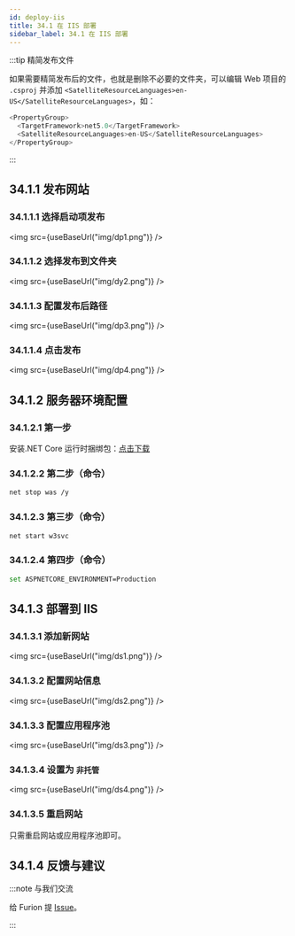 ```yaml
---
id: deploy-iis
title: 34.1 在 IIS 部署
sidebar_label: 34.1 在 IIS 部署
---
```



:::tip 精简发布文件

如果需要精简发布后的文件，也就是删除不必要的文件夹，可以编辑 Web 项目的 `.csproj` 并添加 `<SatelliteResourceLanguages>en-US</SatelliteResourceLanguages>`，如：

```cs {3}
<PropertyGroup>
  <TargetFramework>net5.0</TargetFramework>
  <SatelliteResourceLanguages>en-US</SatelliteResourceLanguages>
</PropertyGroup>
```

:::

## 34.1.1 发布网站

### 34.1.1.1 选择启动项发布

<img src={useBaseUrl("img/dp1.png")} />

### 34.1.1.2 选择发布到文件夹

<img src={useBaseUrl("img/dy2.png")} />

### 34.1.1.3 配置发布后路径

<img src={useBaseUrl("img/dp3.png")} />

### 34.1.1.4 点击发布

<img src={useBaseUrl("img/dp4.png")} />

## 34.1.2 服务器环境配置

### 34.1.2.1 第一步

安装.NET Core 运行时捆绑包：[点击下载](https://dotnet.microsoft.com/permalink/dotnetcore-current-windows-runtime-bundle-installer)

### 34.1.2.2 第二步（命令）

```bash
net stop was /y
```

### 34.1.2.3 第三步（命令）

```bash
net start w3svc
```

### 34.1.2.4 第四步（命令）

```bash
set ASPNETCORE_ENVIRONMENT=Production
```

## 34.1.3 部署到 IIS

### 34.1.3.1 添加新网站

<img src={useBaseUrl("img/ds1.png")} />

### 34.1.3.2 配置网站信息

<img src={useBaseUrl("img/ds2.png")} />

### 34.1.3.3 配置应用程序池

<img src={useBaseUrl("img/ds3.png")} />

### 34.1.3.4 设置为 `非托管`

<img src={useBaseUrl("img/ds4.png")} />

### 34.1.3.5 重启网站

只需重启网站或应用程序池即可。

## 34.1.4 反馈与建议

:::note 与我们交流

给 Furion 提 [Issue](https://gitee.com/dotnetchina/Furion/issues/new?issue)。

:::
